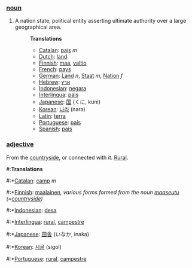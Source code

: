 ===[[noun]]===

# A nation state, political entity asserting ultimate authority over a large geographical area.
#:'''Translations'''
#:*[[Catalan]]: [[país]] ''m''
#:*[[Dutch]]: [[land]]
#:*[[Finnish]]: [[maa]], [[valtio]]
#:*[[French]]: [[pays]]
#:*[[German]]: [[Land]] ''n'', [[Staat]] ''m'', [[Nation]] ''f''
#:*[[Hebrew]]: [[ארץ]]
#:*[[Indonesian]]: [[negara]]
#:*[[Interlingua]]: [[pais]]
#:*[[Japanese]]: [[国]] (くに, kuni)
#:*[[Korean]]: [[나라]] (nara)
#:*[[Latin]]: [[terra]]
#:*[[Portuguese]]: [[país]]
#:*[[Spanish]]: [[país]]

===[[adjective]]===

From the [[countryside]], or connected with it. [[Rural]].
#:'''Translations'''
#:*[[Catalan]]: [[camp]] ''m''
#:*[[Finnish]]: [[maalainen]]'', various forms formed from the noun [[maaseutu]] (=[[countryside]])''
#:*[[Indonesian]]: [[desa]]
#:*[[Interlingua]]: [[rural]], [[campestre]]
#:*[[Japanese]]: [[田舎]] (いなか, inaka)
#:*[[Korean]]: [[시골]] (sigol)
#:*[[Portuguese]]: [[rural]], [[campestre]]